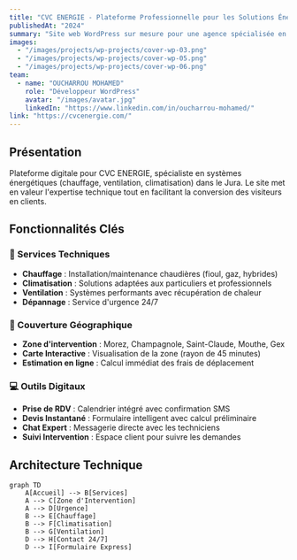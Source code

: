 ```yaml
---
title: "CVC ENERGIE - Plateforme Professionnelle pour les Solutions Énergétiques"
publishedAt: "2024"
summary: "Site web WordPress sur mesure pour une agence spécialisée en systèmes énergétiques (chauffage, climatisation, ventilation)."
images:
  - "/images/projects/wp-projects/cover-wp-03.png"
  - "/images/projects/wp-projects/cover-wp-05.png"
  - "/images/projects/wp-projects/cover-wp-06.png"
team:
  - name: "OUCHARROU MOHAMED"
    role: "Développeur WordPress"
    avatar: "/images/avatar.jpg"
    linkedIn: "https://www.linkedin.com/in/oucharrou-mohamed/"
link: "https://cvcenergie.com/"
---
```


## Présentation

Plateforme digitale pour CVC ENERGIE, spécialiste en systèmes énergétiques (chauffage, ventilation, climatisation) dans le Jura. Le site met en valeur l'expertise technique tout en facilitant la conversion des visiteurs en clients.

## Fonctionnalités Clés

### 🔧 Services Techniques
- **Chauffage** : Installation/maintenance chaudières (fioul, gaz, hybrides)
- **Climatisation** : Solutions adaptées aux particuliers et professionnels
- **Ventilation** : Systèmes performants avec récupération de chaleur
- **Dépannage** : Service d'urgence 24/7

### 📍 Couverture Géographique
- **Zone d'intervention** : Morez, Champagnole, Saint-Claude, Mouthe, Gex
- **Carte Interactive** : Visualisation de la zone (rayon de 45 minutes)
- **Estimation en ligne** : Calcul immédiat des frais de déplacement

### 💻 Outils Digitaux
- **Prise de RDV** : Calendrier intégré avec confirmation SMS
- **Devis Instantané** : Formulaire intelligent avec calcul préliminaire
- **Chat Expert** : Messagerie directe avec les techniciens
- **Suivi Intervention** : Espace client pour suivre les demandes

## Architecture Technique

```mermaid
graph TD
    A[Accueil] --> B[Services]
    A --> C[Zone d'Intervention]
    A --> D[Urgence]
    B --> E[Chauffage]
    B --> F[Climatisation]
    B --> G[Ventilation]
    D --> H[Contact 24/7]
    D --> I[Formulaire Express]